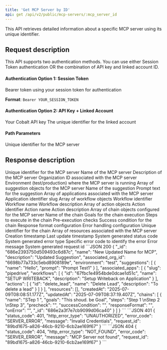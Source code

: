 ```yaml
---
title: 'Get MCP Server by ID'
api: get /api/v2/public/mcp-servers/:mcp_server_id
---
```


This API retrieves detailed information about a specific MCP server using its unique identifier.

## Request description

<Note>
This API supports two authentication methods. You can use either Session Token authentication OR the combination of API key and linked account ID.
</Note>

#### Authentication Option 1: Session Token
<ParamField header="Authorization" type="string" required>
  Bearer token using your session token for authentication
  
  **Format**: `Bearer YOUR_SESSION_TOKEN`
</ParamField>

#### Authentication Option 2: API Key + Linked Account
<ParamField header="x-api-key" type="string" required>
  Your Cobalt API key
</ParamField>

<ParamField header="linked_account_id" type="string" required>
  The unique identifier for the linked account
</ParamField>

#### Path Parameters
<ParamField path="mcp_server_id" type="string" required>
  Unique identifier for the MCP server
</ParamField>

## Response description

<Tabs>
  <Tab title="200">
    <ResponseField name="_id" type="string">
      Unique identifier for the MCP server
    </ResponseField>
    <ResponseField name="name" type="string">
      Name of the MCP server
    </ResponseField>
    <ResponseField name="description" type="string">
      Description of the MCP server
    </ResponseField>
    <ResponseField name="associated_org_id" type="string">
      Organization ID associated with the MCP server
    </ResponseField>
    <ResponseField name="environment" type="string">
      Environment (test/production) where the MCP server is running
    </ResponseField>
    <ResponseField name="suggestions" type="array">
      Array of suggestion objects for the MCP server
      <Expandable title="Suggestion Object">
        <ResponseField name="name" type="string">
          Name of the suggestion
        </ResponseField>
        <ResponseField name="prompt" type="string">
          Prompt text for the suggestion
        </ResponseField>
      </Expandable>
    </ResponseField>
    <ResponseField name="associated_apps" type="array">
      Array of applications associated with the MCP server
      <Expandable title="Associated App Object">
        <ResponseField name="slug" type="string">
          Application identifier slug
        </ResponseField>
        <ResponseField name="workflows" type="array">
          Array of workflow objects
          <Expandable title="Workflow Object">
            <ResponseField name="id" type="string">
              Workflow identifier
            </ResponseField>
            <ResponseField name="name" type="string">
              Workflow name
            </ResponseField>
            <ResponseField name="description" type="string">
              Workflow description
            </ResponseField>
          </Expandable>
        </ResponseField>
        <ResponseField name="actions" type="array">
          Array of action objects
          <Expandable title="Action Object">
            <ResponseField name="id" type="string">
              Action identifier
            </ResponseField>
            <ResponseField name="name" type="string">
              Action name
            </ResponseField>
            <ResponseField name="description" type="string">
              Action description
            </ResponseField>
          </Expandable>
        </ResponseField>
      </Expandable>
    </ResponseField>
    <ResponseField name="chains" type="array">
      Array of chain objects configured for the MCP server
      <Expandable title="Chain Object">
        <ResponseField name="name" type="string">
          Name of the chain
        </ResponseField>
        <ResponseField name="goals" type="string">
          Goals for the chain execution
        </ResponseField>
        <ResponseField name="steps" type="string">
          Steps to execute in the chain
        </ResponseField>
        <ResponseField name="precheck" type="string">
          Pre-execution checks
        </ResponseField>
        <ResponseField name="successCondition" type="string">
          Success condition for the chain
        </ResponseField>
        <ResponseField name="responseFormat" type="string">
          Response format configuration
        </ResponseField>
        <ResponseField name="onError" type="string">
          Error handling configuration
        </ResponseField>
        <ResponseField name="_id" type="string">
          Unique identifier for the chain
        </ResponseField>
      </Expandable>
    </ResponseField>
    <ResponseField name="resources" type="array">
      Array of resources associated with the MCP server
    </ResponseField>
    <ResponseField name="createdAt" type="date">
      Creation timestamp
    </ResponseField>
    <ResponseField name="updatedAt" type="date">
      Last update timestamp
    </ResponseField>
  </Tab>
  <Tab title="Error">
    <ResponseField name="status_code" type="integer">
      System generated status code
    </ResponseField>
    <ResponseField name="http_error_type" type="string">
      System generated error type
    </ResponseField>
    <ResponseField name="error_code" type="string">
      Specific error code to identify the error
    </ResponseField>
    <ResponseField name="message" type="string">
      Error message
    </ResponseField>
    <ResponseField name="request_id" type="string">
      System generated request id
    </ResponseField>
  </Tab>
</Tabs>

<ResponseExample>
```JSON 200
{
    "_id": "686e2393750d509493c6d87c",
    "name": "New Updated Name for MCP",
    "description": "Updated Suggestion",
    "associated_org_id": "6698b77a733c5ebd8908189e",
    "environment": "test",
    "suggestions": [
        {
            "name": "Hello",
            "prompt": "Prompt Test1"
        }
    ],
    "associated_apps": [
        {
            "slug": "pipedrive",
            "workflows": [
                {
                    "id": "67fbc1e4954bde0dcae1d51c",
                    "name": "SETUP WRITEBACK",
                    "description": "Setup Writeback on Application"
                }
            ],
            "actions": [
                {
                    "id": "delete_lead",
                    "name": "Delete Lead",
                    "description": "To delete a lead"
                }
            ]
        }
    ],
    "resources": [],
    "createdAt": "2025-07-09T08:08:51.177Z",
    "updatedAt": "2025-07-09T08:37:19.407Z",
    "chains": [
        {
            "name": "STep 1 ",
            "goals": "This shoud. be Goal",
            "steps": "Step 1 \nStep 2 \nStep 3",
            "precheck": "",
            "successCondition": "",
            "responseFormat": "",
            "onError": "",
            "_id": "686e2a3f7e7cb9099d06ca40"
        }
    ]
}
```
```JSON 401
{
    "status_code": 401,
    "http_error_type": "UNAUTHORIZED",
    "error_code": "SERVER_ERROR",
    "message": "Invalid Credentials",
    "request_id": "89bd1675-a826-46cb-9210-6cb2ae169f67"
}
```
```JSON 404
{
    "status_code": 404,
    "http_error_type": "NOT_FOUND",
    "error_code": "SERVER_ERROR",
    "message": "MCP Server not found",
    "request_id": "89bd1675-a826-46cb-9210-6cb2ae169f67"
}
```
</ResponseExample> 